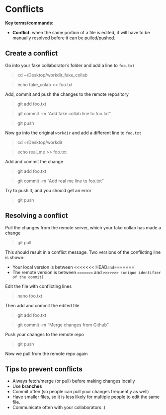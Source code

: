 # Conflicts

**Key terms/commands:**

* **Conflict**: when the same portion of a file is edited, it will have to be manually resolved before it can be pulled/pushed.

## Create a conflict

Go into your fake collaborator's folder and add a line to `foo.txt`

> cd ~/Desktop/workdir_fake_collab

> echo fake_colab >> foo.txt

Add, commit and push the changes to the remote repository 

> git add foo.txt

> git commit -m "Add fake collab line to foo.txt"

> git push

Now go into the original `workdir` and add a different line to `foo.txt`

> cd ~/Desktop/workdir

> echo real_me >> foo.txt

Add and commit the change

> git add foo.txt

> git commit -m "Add real me line to foo.txt"

Try to push it, and you should get an error

> git push

## Resolving a conflict

Pull the changes from the remote server, which your fake collab has made a change

> git pull

This should result in a conflict message. Two versions of the conflicting line is shown: 

* Your local version is between <<<<<<< HEAD` and `=======`
* The remote version is between `=======` and `>>>>>>> (unique identifier of the commit)`

Edit the file with conflicting lines

> nano foo.txt

Then add and commit the edited file

> git add foo.txt

> git commit -m "Merge changes from Github"

Push your changes to the remote repo

> git push

Now we pull from the remote repo again


## Tips to prevent conflicts

* Always fetch/merge (or pull) before making changes locally
* Use **branches** 
* Commit often (so people can pull your changes frequently as well)
* Have smaller files, so it is less likely for multiple people to edit the same file. 
* Communicate often with your collaborators :) 